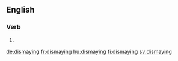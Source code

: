 ==English==

===Verb===
{{head|en|present participle}}

# {{present participle of|dismay|lang=en}}

[[de:dismaying]]
[[fr:dismaying]]
[[hu:dismaying]]
[[fi:dismaying]]
[[sv:dismaying]]